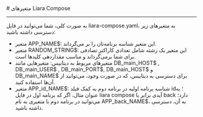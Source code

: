

<Layout>
<Head>
<title>مستندات متغیرهای Liara Compose - لیارا</title>
<meta property="og:title" content="مستندات خدمات رایانش ابری لیارا" />
<meta property="og:description" content="مستندات مربوط آشنایی با متغیرهای قابل استفاده در Liara Compose در لیارا"  />
<meta property="og:image" content="https://files.liara.ir/liara/logos/liara-poster.jpg" />
</Head>
# متغیرهای Liara Compose
<hr className="mb-2" />

به صورت کلی، شما می‌توانید در فایل <Important>liara-compose.yaml</Important>، به متغیرهای زیر دسترسی داشته باشید:

<div className="h-2" />
<ul>
    <li>متغیر <Important>APP_NAME$</Important>: این متغیر شناسه برنامه‌تان را بر می‌گرداند.</li>
    <li>متغیر <Important>RANDOM_STRING$</Important>: این متغیر یک رشته شامل تعدادی کاراکتر تصادفی برای شما برمی‌گرداند و مناسب مقداردهی کلیدها است.</li>
    <li>متغیرهای مربوط به دیتابیس: متغیرهایی مانند <Important>DB_main_HOST$</Important> , <Important>DB_main_USER$</Important> , <Important>DB_main_PORT$</Important>, <Important>DB_main_HOST$</Important> و <Important>DB_main_NAME$</Important> برای دسترسی به دیتابیس، که در صورت 
    وجود، می‌توانید از آن‌ها استفاده کنید.</li>
    <li>متغیر <Important>APP_id_NAME$</Important>:  شناسه برنامه اولیه در برنامه دوم به کمک فیلد id؛ به عنوان مثال، اگر که برنامه اول در فایل liara compose آیدی برابر با back دارد؛ می‌توانید در برنامه دوم با متغیری به نام <Important>APP_back_NAME$</Important>، به آن، دسترسی داشته باشید.</li>
    
</ul>



</Layout>